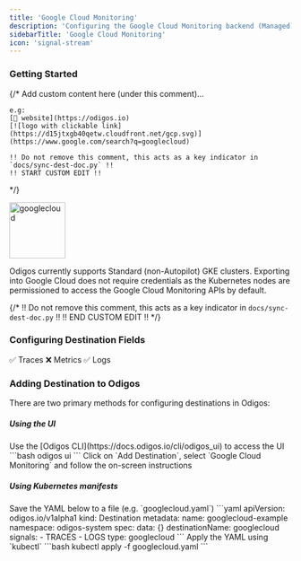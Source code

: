 ```yaml
---
title: 'Google Cloud Monitoring'
description: 'Configuring the Google Cloud Monitoring backend (Managed)'
sidebarTitle: 'Google Cloud Monitoring'
icon: 'signal-stream'
---
```


### Getting Started

{/*
    Add custom content here (under this comment)...

    e.g:
    [🔗 website](https://odigos.io)
    [![logo with clickable link](https://d15jtxgb40qetw.cloudfront.net/gcp.svg)](https://www.google.com/search?q=googlecloud)

    !! Do not remove this comment, this acts as a key indicator in `docs/sync-dest-doc.py` !!
    !! START CUSTOM EDIT !!
*/}

<img src='https://d15jtxgb40qetw.cloudfront.net/gcp.svg' alt='googlecloud' width="100" height="100" className="not-prose" />

Odigos currently supports Standard (non-Autopilot) GKE clusters. Exporting into Google Cloud does not require credentials as the Kubernetes nodes are permissioned to access the Google Cloud Monitoring APIs by default.

{/*
    !! Do not remove this comment, this acts as a key indicator in `docs/sync-dest-doc.py` !!
    !! END CUSTOM EDIT !!
*/}

### Configuring Destination Fields

<Accordion title="Supported Signals:">
  ✅ Traces
  ❌ Metrics
  ✅ Logs
</Accordion>



### Adding Destination to Odigos

There are two primary methods for configuring destinations in Odigos:

##### **Using the UI**

<Steps>
  <Step>
    Use the [Odigos CLI](https://docs.odigos.io/cli/odigos_ui) to access the UI
    ```bash
    odigos ui
    ```
  </Step>
  <Step>
    Click on `Add Destination`, select `Google Cloud Monitoring` and follow the on-screen instructions
  </Step>
</Steps>

##### **Using Kubernetes manifests**

<Steps>
  <Step>
    Save the YAML below to a file (e.g. `googlecloud.yaml`)
    ```yaml
    apiVersion: odigos.io/v1alpha1
    kind: Destination
    metadata:
      name: googlecloud-example
      namespace: odigos-system
    spec:
      data: {}
      destinationName: googlecloud
      signals:
      - TRACES
      - LOGS
      type: googlecloud
    ```
  </Step>
  <Step>
    Apply the YAML using `kubectl`
    ```bash
    kubectl apply -f googlecloud.yaml
    ```
  </Step>
</Steps>